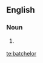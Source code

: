 ==English==

===Noun===
{{en-noun}}

# {{British}} {{alternative spelling of|bachelor}}

[[te:batchelor]]